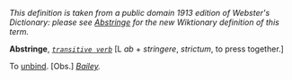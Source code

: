 ''This definition is taken from a public domain 1913 edition of Webster's Dictionary: please see [[Abstringe]] for the new Wiktionary definition of this term.''

'''Abstringe''', ''<code>[[transitive verb (part of speech)|transitive verb]]</code>'' [L ''ab'' + ''stringere'', ''strictum'', to press together.]

To [[unbind]]. [Obs.] ''[[Bailey (source)|Bailey]].''